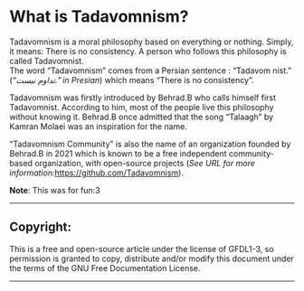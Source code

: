 = What is Tadavomnism? =

Tadavomnism is a moral philosophy based on everything or nothing. Simply, it means: There is no consistency. A person who follows this philosophy is called Tadavomnist.<br />
The word “Tadavomnism” comes from a Persian sentence : “Tadavom nist.” (''“تداوم نیست.” in Presian'') which means “There is no consistency”.

Tadavomnism was firstly introduced by Behrad.B who calls himself first Tadavomnist. According to him, most of the people live this philosophy without knowing it. Behrad.B once admitted that the song “Talaagh” by Kamran Molaei was an inspiration for the name.

“Tadavomnism Community” is also the name of an organization founded by Behrad.B in 2021 which is known to be a free independent community-based organization, with open-source projects (''See URL for more information: ''https://github.com/Tadavomnism).

'''Note''': This was for fun:3


-----

== Copyright: ==

This is a free and open-source article under the license of GFDL1-3, so permission is granted to copy, distribute and/or modify this document under the terms of the GNU Free Documentation License.


-----
